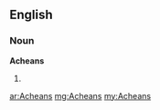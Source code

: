 ==English==

===Noun===
'''Acheans'''

# {{plural of|[[Achean]]}}

[[ar:Acheans]]
[[mg:Acheans]]
[[my:Acheans]]